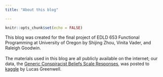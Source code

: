 ```yaml
---
title: "About this blog"

---
```


```r
knitr::opts_chunk$set(echo = FALSE)
```

This blog was created for the final project of EDLD 653 Functional Programming at University of Oregon by Shijing Zhou, Vinita Vader, and Raleigh Goodwin.\
\
The materials used in this blog are all publicly available on the internet; our data, the [Generic Conspiracist Beliefs Scale Responses](https://www.kaggle.com/lucasgreenwell/generic-conspiracist-beliefs-scale-responses), was posted to [kaggle](kaggle.com) by Lucas Greenwell.